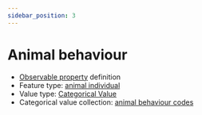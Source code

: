 ```yaml
---
sidebar_position: 3
---
```



# Animal behaviour

- [Observable property](/viewers/dawe-vocabs?uri=https://linked.data.gov.au/def/test/dawe-cv/dfaf2438-6019-4632-85d8-0efc91930768) definition
- Feature type: [animal individual](http://linked.data.gov.au/def/tern-cv/ecb855ed-50e1-4299-8491-861759ef40b7)
- Value type: [Categorical Value](https://w3id.org/tern/ontologies/tern/CategoricalValue)
- Categorical value collection: [animal behaviour codes](/viewers/dawe-vocabs?uri=https://linked.data.gov.au/def/test/dawe-cv/1301857c-4e02-4000-966b-a0d0ce60368f)

<Example protocolModule="opportunistic-observations" observableProperty="https://linked.data.gov.au/def/test/dawe-cv/dfaf2438-6019-4632-85d8-0efc91930768" />
